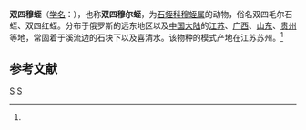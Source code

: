 {{Speciesbox
| taxon = Mooreobdella quaternaria
| binomial_authority = (Moore, 1930)<ref name='id10317'>{{cite web| url =http://www.bioinfo.cn/db05/BjdwSpecies.php?action=view&id=10317| title =双四穆尔蛭| work =《中国动物物种编目数据库》| publisher =中国科学院微生物研究所| author =中国科学院动物研究所| accessdate =2009-04-16| deadurl =yes| archiveurl =https://web.archive.org/web/20160305093255/http://www.bioinfo.cn/db05/BjdwSpecies.php?action=view&id=10317| archivedate =2016-03-05}}</ref>
}}

'''双四穆蛭'''（[[学名|学名]]：{{lang|la|''Mooreobdella quaternaria''}}），也称'''双四穆尔蛭'''，为[[石蛭科|石蛭科]][[穆蛭属|穆蛭属]]的动物，俗名双四毛尔石蛭、双四红蛭。分布于俄罗斯的远东地区以及[[中国大陆|中国大陆]]的[[江苏|江苏]]、[[广西|广西]]、[[山东|山东]]、[[贵州|贵州]]等地，常固着于溪流边的石块下以及喜清水。该物种的模式产地在江苏苏州。<ref name='id10317'/>

== 参考文献 ==
{{reflist}}

{{环节动物小作品}}

{{Taxonbar}}
[[Category:1930年描述的动物|S]]
[[Category:穆蛭属|S]]